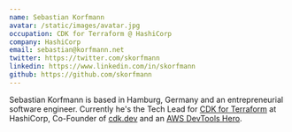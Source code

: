 ```yaml
---
name: Sebastian Korfmann
avatar: /static/images/avatar.jpg
occupation: CDK for Terraform @ HashiCorp
company: HashiCorp
email: sebastian@korfmann.net
twitter: https://twitter.com/skorfmann
linkedin: https://www.linkedin.com/in/skorfmann
github: https://github.com/skorfmann
---
```


Sebastian Korfmann is based in Hamburg, Germany and an entrepreneurial software engineer. Currently he's the Tech Lead for [CDK for Terraform](https://cdk.tf) at HashiCorp, Co-Founder of [cdk.dev](https://cdk.dev) and an [AWS DevTools Hero](https://aws.amazon.com/developer/community/heroes/?community-heroes-all.sort-by=item.additionalFields.sortPosition&community-heroes-all.sort-order=asc&awsf.filter-hero-category=heroes%23devtools&awsf.filter-location=*all&awsf.filter-year=*all&awsf.filter-activity=*all).